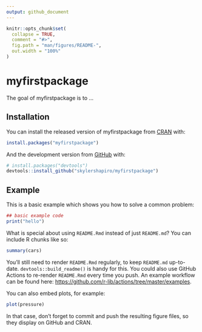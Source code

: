 ```yaml
---
output: github_document
---
```


<!-- README.md is generated from README.Rmd. Please edit that file -->

```r
knitr::opts_chunk$set(
  collapse = TRUE,
  comment = "#>",
  fig.path = "man/figures/README-",
  out.width = "100%"
)
```

# myfirstpackage

<!-- badges: start -->
<!-- badges: end -->

The goal of myfirstpackage is to ...

## Installation

You can install the released version of myfirstpackage from [CRAN](https://CRAN.R-project.org) with:

``` r
install.packages("myfirstpackage")
```

And the development version from [GitHub](https://github.com/) with:

``` r
# install.packages("devtools")
devtools::install_github("skylershapiro/myfirstpackage")
```
## Example

This is a basic example which shows you how to solve a common problem:

```r
## basic example code
print("hello")
```

What is special about using `README.Rmd` instead of just `README.md`? You can include R chunks like so:

```r
summary(cars)
```

You'll still need to render `README.Rmd` regularly, to keep `README.md` up-to-date. `devtools::build_readme()` is handy for this. You could also use GitHub Actions to re-render `README.Rmd` every time you push. An example workflow can be found here: <https://github.com/r-lib/actions/tree/master/examples>.

You can also embed plots, for example:

```r
plot(pressure)
```

In that case, don't forget to commit and push the resulting figure files, so they display on GitHub and CRAN.
